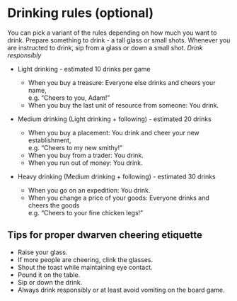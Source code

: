 ---
---

# Drinking rules (optional)

You can pick a variant of the rules depending on how much you want to drink. Prepare something to drink - a tall glass or small shots. Whenever you are instructed to drink, sip from a glass or down a small shot.
_Drink responsibly_

-   Light drinking - estimated 10 drinks per game
    -   When you buy a treasure: Everyone else drinks and cheers your name,  
        e.g. “Cheers to you, Adam!”
    -   When you buy the last unit of resource from someone: You drink.
-   Medium drinking (Light drinking + following) - estimated 20 drinks

    -   When you buy a placement: You drink and cheer your new establishment,  
        e.g. “Cheers to my new smithy!”
    -   When you buy from a trader: You drink.
    -   When you run out of money: You drink.

-   Heavy drinking (Medium drinking + following) - estimated 30 drinks
    -   When you go on an expedition: You drink.
    -   When you change a price of your goods: Everyone drinks and cheers the goods  
        e.g. “Cheers to your fine chicken legs!”

## Tips for proper dwarven cheering etiquette

-   Raise your glass.
-   If more people are cheering, clink the glasses.
-   Shout the toast while maintaining eye contact.
-   Pound it on the table.
-   Sip or down the drink.
-   Always drink responsibly or at least avoid vomiting on the board game.
